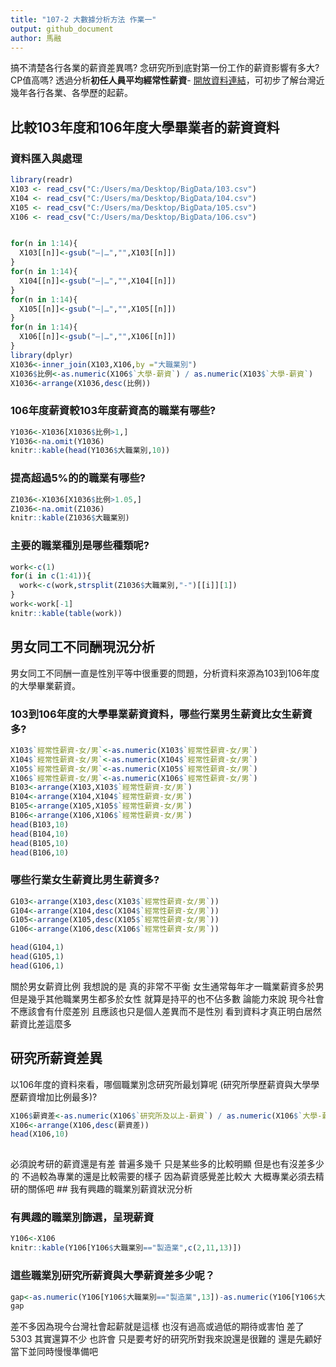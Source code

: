 ```yaml
---
title: "107-2 大數據分析方法 作業一"
output: github_document
author: 馬融
---
```


搞不清楚各行各業的薪資差異嗎? 念研究所到底對第一份工作的薪資影響有多大? CP值高嗎? 透過分析**初任人員平均經常性薪資**- [開放資料連結](https://data.gov.tw/dataset/6647)，可初步了解台灣近幾年各行各業、各學歷的起薪。

## 比較103年度和106年度大學畢業者的薪資資料

### 資料匯入與處理
```r
library(readr)
X103 <- read_csv("C:/Users/ma/Desktop/BigData/103.csv")
X104 <- read_csv("C:/Users/ma/Desktop/BigData/104.csv")
X105 <- read_csv("C:/Users/ma/Desktop/BigData/105.csv")
X106 <- read_csv("C:/Users/ma/Desktop/BigData/106.csv")


for(n in 1:14){
  X103[[n]]<-gsub("—|…","",X103[[n]])
}
for(n in 1:14){
  X104[[n]]<-gsub("—|…","",X104[[n]])
}
for(n in 1:14){
  X105[[n]]<-gsub("—|…","",X105[[n]])
}
for(n in 1:14){
  X106[[n]]<-gsub("—|…","",X106[[n]])
}
library(dplyr)   
X1036<-inner_join(X103,X106,by ="大職業別")
X1036$比例<-as.numeric(X106$`大學-薪資`) / as.numeric(X103$`大學-薪資`)
X1036<-arrange(X1036,desc(比例))

```

### 106年度薪資較103年度薪資高的職業有哪些? 
```r
Y1036<-X1036[X1036$比例>1,]
Y1036<-na.omit(Y1036)
knitr::kable(head(Y1036$大職業別,10))

```

### 提高超過5%的的職業有哪些? 
```r
Z1036<-X1036[X1036$比例>1.05,]
Z1036<-na.omit(Z1036)
knitr::kable(Z1036$大職業別)
```

### 主要的職業種別是哪些種類呢?
```r
work<-c(1)
for(i in c(1:41)){
  work<-c(work,strsplit(Z1036$大職業別,"-")[[i]][1])
}
work<-work[-1]
knitr::kable(table(work))

```

## 男女同工不同酬現況分析

男女同工不同酬一直是性別平等中很重要的問題，分析資料來源為103到106年度的大學畢業薪資。

### 103到106年度的大學畢業薪資資料，哪些行業男生薪資比女生薪資多?
```r

X103$`經常性薪資-女/男`<-as.numeric(X103$`經常性薪資-女/男`)
X104$`經常性薪資-女/男`<-as.numeric(X104$`經常性薪資-女/男`)
X105$`經常性薪資-女/男`<-as.numeric(X105$`經常性薪資-女/男`)
X106$`經常性薪資-女/男`<-as.numeric(X106$`經常性薪資-女/男`)
B103<-arrange(X103,X103$`經常性薪資-女/男`)
B104<-arrange(X104,X104$`經常性薪資-女/男`)
B105<-arrange(X105,X105$`經常性薪資-女/男`)
B106<-arrange(X106,X106$`經常性薪資-女/男`)
head(B103,10)
head(B104,10)
head(B105,10)
head(B106,10)

```
### 哪些行業女生薪資比男生薪資多? 
```r
G103<-arrange(X103,desc(X103$`經常性薪資-女/男`))
G104<-arrange(X104,desc(X104$`經常性薪資-女/男`))
G105<-arrange(X105,desc(X105$`經常性薪資-女/男`))
G106<-arrange(X106,desc(X106$`經常性薪資-女/男`))

head(G104,1)
head(G105,1)
head(G106,1)
```
關於男女薪資比例 我想說的是 真的非常不平衡 女生通常每年才一職業薪資多於男 但是幾乎其他職業男生都多於女性 就算是持平的也不佔多數 論能力來說 現今社會不應該會有什麼差別 且應該也只是個人差異而不是性別 看到資料才真正明白居然薪資比差這麼多

## 研究所薪資差異

以106年度的資料來看，哪個職業別念研究所最划算呢 (研究所學歷薪資與大學學歷薪資增加比例最多)?
 
```r
X106$薪資差<-as.numeric(X106$`研究所及以上-薪資`) / as.numeric(X106$`大學-薪資`)
X106<-arrange(X106,desc(薪資差))
head(X106,10)
 
```
必須說考研的薪資還是有差 普遍多幾千 只是某些多的比較明顯 但是也有沒差多少的 不過較為專業的還是比較需要的樣子
因為薪資感覺差比較大 大概專業必須去精研的關係吧
## 我有興趣的職業別薪資狀況分析

### 有興趣的職業別篩選，呈現薪資
```r
Y106<-X106
knitr::kable(Y106[Y106$大職業別=="製造業",c(2,11,13)])
```

### 這些職業別研究所薪資與大學薪資差多少呢？
```r
gap<-as.numeric(Y106[Y106$大職業別=="製造業",13])-as.numeric(Y106[Y106$大職業別=="製造業",11])
gap
```
差不多因為現今台灣社會起薪就是這樣 也沒有過高或過低的期待或害怕
差了5303 其實還算不少
  也許會 只是要考好的研究所對我來說還是很難的 還是先顧好當下並同時慢慢準備吧
